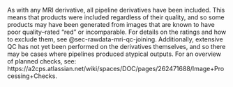 As with any MRI derivative, all pipeline derivatives have been included. This means that products were included regardless of their quality, and so some products may have been generated from images that are known to have poor quality--rated "red" or incomparable. For details on the ratings and how to exclude them, see @sec-rawdata-mri-qc-joining. Additionally, extensive QC has not yet been performed on the derivatives themselves, and so there may be cases where pipelines produced atypical outputs. For an overview of planned checks, see: https://a2cps.atlassian.net/wiki/spaces/DOC/pages/262471688/Image+Processing+Checks. 
